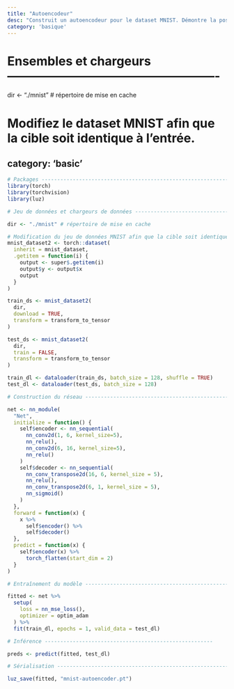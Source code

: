 ```yaml
---
title: "Autoencodeur"
desc: "Construit un autoencodeur pour le dataset MNIST. Démontre la possibilité de surcharger la méthode `predict`"
category: 'basique'
---                                   
```

                                                            
# Ensembles et chargeurs ----------------------------------------------------
                                                            
dir <- "./mnist" # répertoire de mise en cache
                                                            
# Modifiez le dataset MNIST afin que la cible soit identique à l'entrée.
category: 'basic'
---

```r
# Packages ----------------------------------------------------------------
library(torch)
library(torchvision)
library(luz)

# Jeu de données et chargeurs de données ----------------------------------------------------

dir <- "./mnist" # répertoire de mise en cache

# Modification du jeu de données MNIST afin que la cible soit identique à l'entrée.
mnist_dataset2 <- torch::dataset(
  inherit = mnist_dataset,
  .getitem = function(i) {
    output <- super$.getitem(i)
    output$y <- output$x
    output
  }
)

train_ds <- mnist_dataset2(
  dir,
  download = TRUE,
  transform = transform_to_tensor
)

test_ds <- mnist_dataset2(
  dir,
  train = FALSE,
  transform = transform_to_tensor
)

train_dl <- dataloader(train_ds, batch_size = 128, shuffle = TRUE)
test_dl <- dataloader(test_ds, batch_size = 128)

# Construction du réseau ---------------------------------------------------

net <- nn_module(
  "Net",
  initialize = function() {
    self$encoder <- nn_sequential(
      nn_conv2d(1, 6, kernel_size=5),
      nn_relu(),
      nn_conv2d(6, 16, kernel_size=5),
      nn_relu()
    )
    self$decoder <- nn_sequential(
      nn_conv_transpose2d(16, 6, kernel_size = 5),
      nn_relu(),
      nn_conv_transpose2d(6, 1, kernel_size = 5),
      nn_sigmoid()
    )
  },
  forward = function(x) {
    x %>%
      self$encoder() %>%
      self$decoder()
  },
  predict = function(x) {
    self$encoder(x) %>%
      torch_flatten(start_dim = 2)
  }
)

# Entraînement du modèle -------------------------------------------------------------------

fitted <- net %>%
  setup(
    loss = nn_mse_loss(),
    optimizer = optim_adam
  ) %>%
  fit(train_dl, epochs = 1, valid_data = test_dl)

# Inférence ------------------------------------------------------

preds <- predict(fitted, test_dl)

# Sérialisation ---------------------------------------------------------------

luz_save(fitted, "mnist-autoencoder.pt")

```

